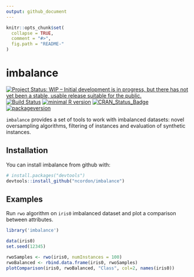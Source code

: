 ```yaml
---
output: github_document
---
```

<!-- README.md is generated from README.Rmd. Please edit that file -->

```r
knitr::opts_chunk$set(
  collapse = TRUE,
  comment = "#>",
  fig.path = "README-"
)
```

# imbalance
[![Project Status: WIP – Initial development is in progress, but there has not yet been a stable, usable release suitable for the public.](http://www.repostatus.org/badges/latest/wip.svg)](http://www.repostatus.org/#wip)
[![Build Status](https://travis-ci.org/ncordon/imbalance.svg?branch=master)](https://travis-ci.org/ncordon/imbalance)
[![minimal R version](https://img.shields.io/badge/R%3E%3D-3.4.1-6666ff.svg)](https://cran.r-project.org/)
[![CRAN_Status_Badge](http://www.r-pkg.org/badges/version/imbalance)](https://cran.r-project.org/package=imbalance)
[![packageversion](https://img.shields.io/badge/Package%20version-0.0.0.9000-orange.svg?style=flat-square)](commits/master)


`imbalance` provides a set of tools to work with imbalanced datasets: novel oversampling algorithms, filtering of instances and evaluation of synthetic instances.

## Installation

You can install imbalance from github with:

```r
# install.packages("devtools")
devtools::install_github("ncordon/imbalance")
```

## Examples

Run `rwo` algorithm on `iris0` imbalanced dataset and plot a comparison between attributes.

```r
library('imbalance')

data(iris0)
set.seed(12345)

rwoSamples <- rwo(iris0, numInstances = 100)
rwoBalanced <- rbind.data.frame(iris0, rwoSamples)
plotComparison(iris0, rwoBalanced, "Class", col=2, names(iris0))
```
